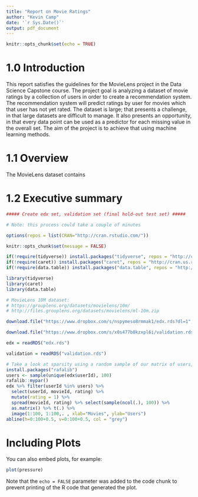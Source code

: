 ```yaml
---
title: "Report on Movie Ratings"
author: "Kevin Camp"
date: '`r Sys.Date()`'
output: pdf_document
---
```


```r
knitr::opts_chunk$set(echo = TRUE)
```

# 1.0 Introduction

This report satisfies the guidelines for the MovieLens project in the Data Science Capstone course. The  project goal is analyzing a dataset of movie ratings by a collection of users in order to create a recommendation system. The recommendation system will predict ratings by user for movies which that user has not yet rated. The dataset is large; that presents a challenge, in that large datasets are difficult to manage. It also presents an opportunity, in that every data point can be used as a predictor for each missing value in the overall set. The aim of the project is to achieve that using machine learning methods.

# 1.1 Overview

The MovieLens dataset contains

# 1.2 Executive summary

```r
##### Create edx set, validation set (final hold-out test set) #####

# Note: this process could take a couple of minutes

options(repos = list(CRAN="http://cran.rstudio.com/"))

knitr::opts_chunk$set(message = FALSE)

if(!require(tidyverse)) install.packages("tidyverse", repos = "http://cran.us.r-project.org")
if(!require(caret)) install.packages("caret", repos = "http://cran.us.r-project.org")
if(!require(data.table)) install.packages("data.table", repos = "http://cran.us.r-project.org")

library(tidyverse)
library(caret)
library(data.table)

# MovieLens 10M dataset:
# https://grouplens.org/datasets/movielens/10m/
# http://files.grouplens.org/datasets/movielens/ml-10m.zip

download.file("https://www.dropbox.com/s/nspymeso8rmmak1/edx.rds?dl=1", "edx.rds", mode="wb")

download.file("https://www.dropbox.com/s/x0s477b0kzxpl6i/validation.rds?dl=1", "validation.rds", mode="wb")

edx = readRDS("edx.rds")

validation = readRDS("validation.rds")

# Take a look at sparsity using a random sample of our matrix of users, movies
install.packages("rafalib")
users <- sample(unique(edx$userId), 100)
rafalib::mypar()
edx %>% filter(userId %in% users) %>% 
  select(userId, movieId, rating) %>%
  mutate(rating = 1) %>%
  spread(movieId, rating) %>% select(sample(ncol(.), 100)) %>% 
  as.matrix() %>% t(.) %>%
  image(1:100, 1:100,. , xlab="Movies", ylab="Users")
abline(h=0:100+0.5, v=0:100+0.5, col = "grey")
```

# Including Plots

You can also embed plots, for example:

```r
plot(pressure)
```

Note that the `echo = FALSE` parameter was added to the code chunk to prevent printing of the R code that generated the plot.

